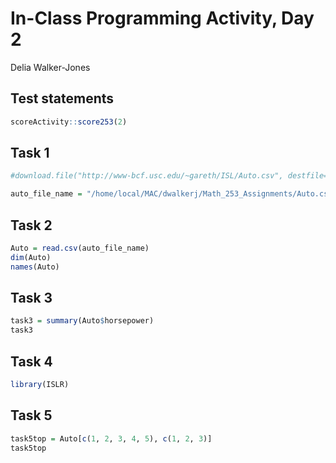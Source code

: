 # In-Class Programming Activity, Day 2

Delia Walker-Jones



## Test statements

```r
scoreActivity::score253(2)
```


## Task 1
```r
#download.file("http://www-bcf.usc.edu/~gareth/ISL/Auto.csv", destfile="Auto.csv")

auto_file_name = "/home/local/MAC/dwalkerj/Math_253_Assignments/Auto.csv"
```

## Task 2
```r
Auto = read.csv(auto_file_name)
dim(Auto)
names(Auto)
```

## Task 3
```r
task3 = summary(Auto$horsepower)
task3
```

## Task 4
```r
library(ISLR)
```

## Task 5
```r
task5top = Auto[c(1, 2, 3, 4, 5), c(1, 2, 3)]
task5top

```

